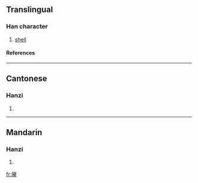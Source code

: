 {{see|厴}}

==Translingual==
===Han character===
{{Han char|rn=27|rad=厂|as=09|sn=11|four=|canj=一戈大中 (MIKL)}}
# [[shell]]
====References====
{{Han ref|kx=0162.191|hdz=10075.100|uh=53A3|ud=21411}}
----
==Cantonese==
===Hanzi===
{{yue-hanzi|jyut=|y=yim3}}
# {{defn|Cantonese}}
----
==Mandarin==
===Hanzi===
{{cmn-hanzi|tra=厴|pin=[[yǎn]] ([[yan3]])|wg=yen<sup>3</sup>}}
# {{defn|Mandarin}}

[[fr:厣]]